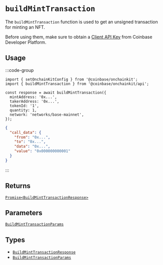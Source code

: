 


# `buildMintTransaction`

The `buildMintTransaction` function is used to get an unsigned transaction for minting an NFT.

Before using them, make sure to obtain a [Client API Key](https://portal.cdp.coinbase.com/projects/api-keys/client-key) from Coinbase Developer Platform.

## Usage

:::code-group

```tsx twoslash [code]
import { setOnchainKitConfig } from '@coinbase/onchainkit';
import { buildMintTransaction } from '@coinbase/onchainkit/api';

const response = await buildMintTransaction({
  mintAddress: '0x...',
  takerAddress: '0x...',
  tokenId: '1',
  quantity: 1,
  network: 'networks/base-mainnet',
});
```

```json [return value]
{
  "call_data": {
    "from": "0x...",
    "to": "0x...",
    "data": "0x...",
    "value": "0x000000000001"
  }
}
```

:::

## Returns

[`Promise<BuildMintTransactionResponse>`](types#buildminttransactionresponse)

## Parameters

[`BuildMintTransactionParams`](types#buildminttransactionparams)

## Types
- [`BuildMintTransactionResponse`](types#buildminttransactionresponse)
- [`BuildMintTransactionParams`](types#buildminttransactionparams)


<FeedbackWidget />
